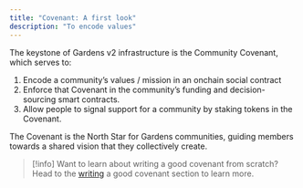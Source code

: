 ```yaml
---
title: "Covenant: A first look"
description: "To encode values"
---
```


The keystone of Gardens v2 infrastructure is the Community Covenant, which serves to:

1. Encode a community’s values / mission in an onchain social contract
2. Enforce that Covenant in the community’s funding and decision-sourcing smart contracts.
3. Allow people to signal support for a community by staking tokens in the Covenant.

The Covenant is the North Star for Gardens communities, guiding members towards a shared vision that they collectively create.

> [!info]
> Want to learn about writing a good covenant from scratch? Head to the [writing](/the-covenant/publish-your-docs) a good covenant section to learn more.

